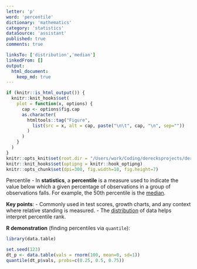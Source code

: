 ```yaml
---
letter: 'p'
word: 'percentile'
dictionary: 'mathematics'
category: 'statistics'
dataSource: 'assistant'
published: true
comments: true

linksTo: ['distribution','median']
linkedFrom: []
output:
  html_document:
    keep_md: true
---
```


```r
if (knitr::is_html_output()) {
  knitr::knit_hooks$set(
    plot = function(x, options) {
      cap <- options$fig.cap
      as.character(
        htmltools::tag("Figure",
          list(src = x, alt = cap, paste("\n\t", cap, "\n", sep=""))
        )
      )
    }
  )
}
knitr::opts_knit$set(root.dir = "/Users/work/Coding/derecksprojects/derecksnotes.com-playground/derecksnotes.com/client/src/app/dictionaries/mathematics/definitions")
knitr::knit_hooks$set(optipng = knitr::hook_optipng)
knitr::opts_chunk$set(dpi=300, fig.width=10, fig.height=7)
```

<a id="percentile">Percentile</a> - In **statistics**, a **percentile** is a measure used to indicate the value below which a given percentage of observations in a group of observations falls. For example, the 50th percentile is the [median](#median). 

**Key points**:
- Commonly used in test scores, growth charts, and any context where relative standing is measured.
- The [distribution](#distribution) of data helps interpret percentile rank.

**R demonstration** (finding percentiles via `quantile`):

```r
library(data.table)

set.seed(123)
dt_p <- data.table(vals = rnorm(100, mean=0, sd=1))
quantile(dt_p$vals, probs=c(0.25, 0.5, 0.75))
```
